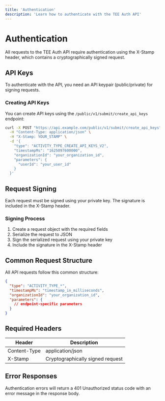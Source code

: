 ```yaml
---
title: 'Authentication'
description: 'Learn how to authenticate with the TEE Auth API'
---
```


# Authentication

All requests to the TEE Auth API require authentication using the X-Stamp header, which contains a cryptographically signed request.

## API Keys

To authenticate with the API, you need an API keypair (public/private) for signing requests.

### Creating API Keys

You can create API keys using the `/public/v1/submit/create_api_keys` endpoint:

```bash
curl -X POST "https://api.example.com/public/v1/submit/create_api_keys" \
  -H "Content-Type: application/json" \
  -H "X-Stamp: YOUR_STAMP" \
  -d '{
    "type": "ACTIVITY_TYPE_CREATE_API_KEYS_V2",
    "timestampMs": "1625097600000",
    "organizationId": "your_organization_id",
    "parameters": {
      "userId": "your_user_id"
    }
  }'
```

## Request Signing

Each request must be signed using your private key. The signature is included in the X-Stamp header.

### Signing Process

1. Create a request object with the required fields
2. Serialize the request to JSON
3. Sign the serialized request using your private key
4. Include the signature in the X-Stamp header

## Common Request Structure

All API requests follow this common structure:

```json
{
  "type": "ACTIVITY_TYPE_*",
  "timestampMs": "timestamp_in_milliseconds",
  "organizationId": "your_organization_id",
  "parameters": {
    // endpoint-specific parameters
  }
}
```

## Required Headers

| Header | Description |
| ------ | ----------- |
| Content-Type | application/json |
| X-Stamp | Cryptographically signed request |

## Error Responses

Authentication errors will return a 401 Unauthorized status code with an error message in the response body.
